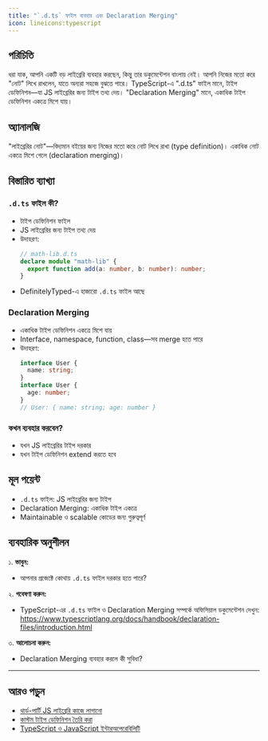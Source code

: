 ```yaml
---
title: "`.d.ts` ফাইল ব্যবহার এবং Declaration Merging"
icon: lineicons:typescript
---
```


## পরিচিতি

ধরা যাক, আপনি একটি বড় লাইব্রেরি ব্যবহার করছেন, কিন্তু তার ডকুমেন্টেশন বাংলায় নেই। আপনি নিজের মতো করে "নোট" লিখে রাখলেন, যাতে অন্যরা সহজে বুঝতে পারে। TypeScript-এ ".d.ts" ফাইল মানে, টাইপ ডেফিনিশন—যা JS লাইব্রেরির জন্য টাইপ তথ্য দেয়। "Declaration Merging" মানে, একাধিক টাইপ ডেফিনিশন একত্রে মিশে যায়।

## অ্যানালজি

"লাইব্রেরির নোট"—বিদ্যমান বইয়ের জন্য নিজের মতো করে নোট লিখে রাখা (type definition)। একাধিক নোট একত্রে মিশে গেলে (declaration merging)।

## বিস্তারিত ব্যাখ্যা

### `.d.ts` ফাইল কী?
- টাইপ ডেফিনিশন ফাইল
- JS লাইব্রেরির জন্য টাইপ তথ্য দেয়
- উদাহরণ:
  ```typescript
  // math-lib.d.ts
  declare module "math-lib" {
    export function add(a: number, b: number): number;
  }
  ```
- DefinitelyTyped-এ হাজারো `.d.ts` ফাইল আছে

### Declaration Merging
- একাধিক টাইপ ডেফিনিশন একত্রে মিশে যায়
- Interface, namespace, function, class—সব merge হতে পারে
- উদাহরণ:
  ```typescript
  interface User {
    name: string;
  }
  interface User {
    age: number;
  }
  // User: { name: string; age: number }
  ```

### কখন ব্যবহার করবেন?
- যখন JS লাইব্রেরির টাইপ দরকার
- যখন টাইপ ডেফিনিশন extend করতে হবে

## মূল পয়েন্ট

- `.d.ts` ফাইল: JS লাইব্রেরির জন্য টাইপ
- Declaration Merging: একাধিক টাইপ একত্রে
- Maintainable ও scalable কোডের জন্য গুরুত্বপূর্ণ

## ব্যবহারিক অনুশীলন

১. **ভাবুন:**
   - আপনার প্রজেক্টে কোথায় `.d.ts` ফাইল দরকার হতে পারে?

২. **গবেষণা করুন:**
   - TypeScript-এর `.d.ts` ফাইল ও Declaration Merging সম্পর্কে অফিসিয়াল ডকুমেন্টেশন দেখুন: https://www.typescriptlang.org/docs/handbook/declaration-files/introduction.html

৩. **আলোচনা করুন:**
   - Declaration Merging ব্যবহার করলে কী সুবিধা?

---

## আরও পড়ুন
- [থার্ড-পার্টি JS লাইব্রেরি কাজে লাগানো](/typescript/js-integration)
- [কাস্টম টাইপ ডেফিনিশন তৈরি করা](/typescript/custom-types)
- [TypeScript ও JavaScript ইন্টারঅপেরেবিলিটি](/typescript/js-integration)
